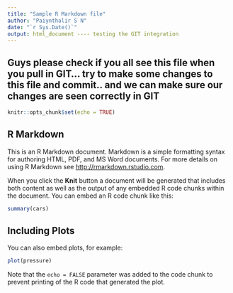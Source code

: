 ```yaml
---
title: "Sample R Markdown file"
author: "Paiynthalir S N"
date: "`r Sys.Date()`"
output: html_document ---- testing the GIT integration
---
```

## Guys please check if you all see this file when you pull in GIT... try to make some changes to this file and commit.. and we can make sure our changes are seen correctly in GIT

```r
knitr::opts_chunk$set(echo = TRUE)
```

## R Markdown

This is an R Markdown document. Markdown is a simple formatting syntax for authoring HTML, PDF, and MS Word documents. For more details on using R Markdown see <http://rmarkdown.rstudio.com>.

When you click the **Knit** button a document will be generated that includes both content as well as the output of any embedded R code chunks within the document. You can embed an R code chunk like this:

```r
summary(cars)
```

## Including Plots

You can also embed plots, for example:

```r
plot(pressure)
```

Note that the `echo = FALSE` parameter was added to the code chunk to prevent printing of the R code that generated the plot.
